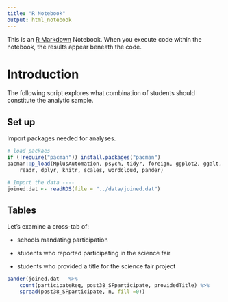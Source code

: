 ```yaml
---
title: "R Notebook"
output: html_notebook
---
```


This is an [R Markdown](http://rmarkdown.rstudio.com) Notebook. When you execute code within the notebook, the results appear beneath the code. 

# Introduction

The following script explores what combination of students should constitute the analytic sample. 

## Set up

Import packages needed for analyses. 

```r
# load packaes
if (!require("pacman")) install.packages("pacman")
pacman::p_load(MplusAutomation, psych, tidyr, foreign, ggplot2, ggalt, ggthemes, 
    readr, dplyr, knitr, scales, wordcloud, pander)

# Import the data ----
joined.dat <- readRDS(file = "../data/joined.dat")
```

## Tables

Let's examine a cross-tab of:

* schools mandating participation

* students who reported participating in the science fair

* students who provided a title for the science fair project

```r
pander(joined.dat	%>%
    count(participateReq, post38_SFparticipate, providedTitle) %>%
    spread(post38_SFparticipate, n, fill =0))
```




